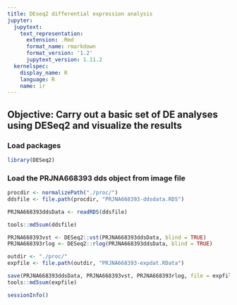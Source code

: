 ```yaml
---
title: DEseq2 differential expression analysis
jupyter:
  jupytext:
    text_representation:
      extension: .Rmd
      format_name: rmarkdown
      format_version: '1.2'
      jupytext_version: 1.11.2
  kernelspec:
    display_name: R
    language: R
    name: ir
---
```



## Objective: Carry out a basic set of DE analyses using DESeq2 and visualize the results


### Load packages

```r
library(DESeq2)
```

### Load the PRJNA668393 dds object from image file

```r
procdir <- normalizePath("./proc/")
ddsfile <- file.path(procdir, "PRJNA668393-ddsdata.RDS")

PRJNA668393ddsData <- readRDS(ddsfile)

tools::md5sum(ddsfile)
```

```r
PRJNA668393vst <- DESeq2::vst(PRJNA668393ddsData, blind = TRUE)
PRJNA668393rlog <- DESeq2::rlog(PRJNA668393ddsData, blind = TRUE)

```

```r
outdir <- "./proc/"
expfile <- file.path(outdir, "PRJNA668393-expdat.RData")

save(PRJNA668393ddsData, PRJNA668393vst, PRJNA668393rlog, file = expfile)
tools::md5sum(expfile)
```



```r
sessionInfo()
```
